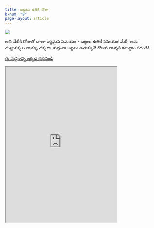 ```yaml
---
title: బట్టలు ఉతికే రోజు
b-num: "9"
page-layout: article
---
```


![](battalu-utike.jpg)

అది మేరీకి రోజులో చాలా ఇష్టమైన సమయం - బట్టలు ఉతికే సమయం! మేరీ, ఆమె చుట్టుపక్కల వాళ్ళూ చక్కగా, శుభ్రంగా బట్టలు ఉతుక్కునే రోజున వాళ్ళని కలుద్దాం పదండి!


[ఈ పుస్తకాన్ని ఇక్కడ చదవండి](https://storyweaver.org.in/en/stories/625797-battalu-utike-roju){.btn .btn-primary .btn-lg}


<iframe src="https://storyweaver.org.in/stories/show-in-iframe/625797-battalu-utike-roju?iframe=true" style="height: 513px; width: 365px;" allowfullscreen webkitallowfullscreen mozallowfullscreen>